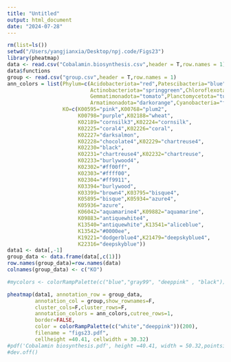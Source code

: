 ```yaml
---
title: "Untitled"
output: html_document
date: "2024-07-28"
---
```



```r
rm(list=ls())
setwd("/Users/yangjianxia/Desktop/npj.code/Figs23")
library(pheatmap)
data <- read.csv("Cobalamin.biosynthesis.csv",header = T,row.names = 1)
data$functions
group <- read.csv("group.csv",header = T,row.names = 1)
ann_colors = list(Phylum=c(Acidobacteriota="red",Patescibacteria="blue",Proteobacteria="slateblue1",
                           Actinobacteriota="springgreen",Chloroflexota="steelblue1",Bacteroidota="tan1",
                           Gemmatimonadota="tomato",Planctomycetota="turquoise",Verrucomicrobiota="violet",
                           Armatimonadota="darkorange",Cyanobacteria="firebrick",Eremiobacterota="darkgreen"),
                  KO=c(K00595="pink",K00768="plum2",
                       K00798="purple",K02188="wheat",
                       K02189="cornsilk3",K02224="cornsilk",
                       K02225="coral4",K02226="coral",
                       K02227="darksalmon",
                       K02228="chocolate4",K02229="chartreuse4",
                       K02230="black",
                       K02231="chartreuse4",K02232="chartreuse",
                       K02233="burlywood4",
                       K02302="#ff00ff",
                       K02303="#ffff00",
                       K02304="#ff9911",
                       K03394="burlywood",
                       K03399="brown4",K03795="bisque4",
                       K05895="bisque",K05934="azure4",
                       K05936="azure",
                       K06042="aquamarine4",K09882="aquamarine",
                       K09883="antiquewhite4",
                       K13540="antiquewhite",K13541="aliceblue",
                       K13542="#0000ee",
                       K19221="dodgerblue4",K21479="deepskyblue4",
                       K22316="deepskyblue"))
data1 <- data[,-1]
group_data <- data.frame(data[,c(1)])
row.names(group_data)=row.names(data)
colnames(group_data) <- c("KO")

#mycolors <- colorRampPalette(c("blue","gray99", "deeppink" , "black"))(40)

pheatmap(data1, annotation_row = group_data,
         annotation_col = group,show_rownames=F,
         cluster_cols=F,cluster_rows=F,
         annotation_colors = ann_colors,cutree_rows=1,
         border=FALSE,
         color = colorRampPalette(c("white","deeppink"))(200),
         filename = "figs23.pdf",
         cellheight =40.41, cellwidth = 30.32)
#pdf('Cobalamin biosynthesis.pdf', height =40.41, width = 50.32,pointsize = 1)
#dev.off()

```

